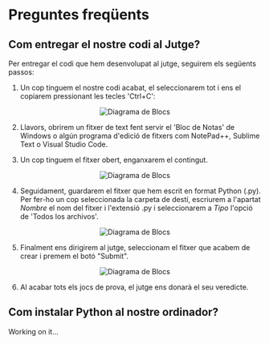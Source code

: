 
# Preguntes freqüents

## Com entregar el nostre codi al Jutge?

Per entregar el codi que hem desenvolupat al jutge, seguirem els següents passos:
1. Un cop tinguem el nostre codi acabat, el seleccionarem tot i ens el copiarem pressionant les tecles 'Ctrl+C':
<div align="center">

  <Bleed>![Diagrama de Blocs](../../public/copiar.png)</Bleed>
</div>

2. Llavors, obrirem un fitxer de text fent servir el 'Bloc de Notas' de Windows o algún programa d'edició de fitxers com NotePad++, Sublime Text o Visual Studio Code.

3. Un cop tinguem el fitxer obert, enganxarem el contingut.
<div align="center">

  <Bleed>![Diagrama de Blocs](../../public/notas.png)</Bleed>
</div>

4. Seguidament, guardarem el fitxer que hem escrit en format Python (.py). Per fer-ho un cop seleccionada la carpeta de destí, escriurem a l'apartat *Nombre* el nom del fitxer i l'extensió .py i seleccionarem a *Tipo* l'opció de 'Todos los archivos'.
<div align="center">

  <Bleed>![Diagrama de Blocs](../../public/save.png)</Bleed>
</div>

5. Finalment ens dirigirem al jutge, seleccionam el fitxer que acabem de crear i premem el botó "Submit".

<div align="center">

  <Bleed>![Diagrama de Blocs](../../public/submit-jutge.png)</Bleed>
</div>

6. Al acabar tots els jocs de prova, el jutge ens donarà el seu veredicte.

## Com instalar Python al nostre ordinador?
<Callout type="warning">
  Working on it...
</Callout>
